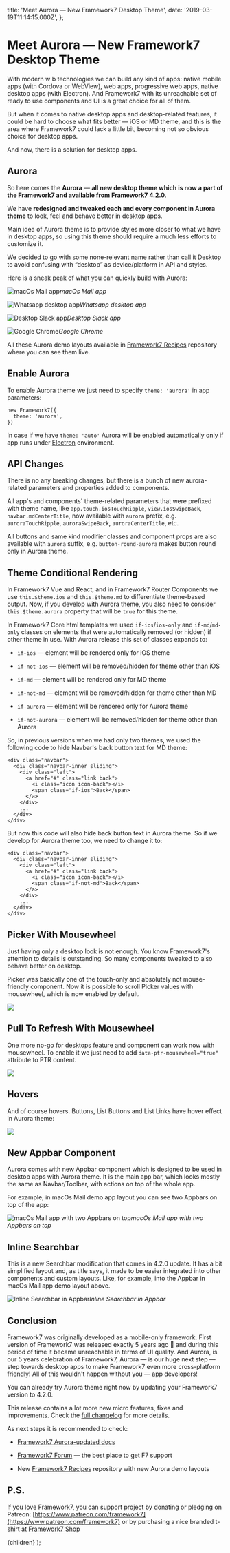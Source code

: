   title: 'Meet Aurora — New Framework7 Desktop Theme',
  date: '2019-03-19T11:14:15.000Z',
};

# Meet Aurora — New Framework7 Desktop Theme

With modern w b technologies we can build any kind of apps: native mobile apps (with Cordova or WebView), web apps, progressive web apps, native desktop apps (with Electron). And Framework7 with its unreachable set of ready to use components and UI is a great choice for all of them.

But when it comes to native desktop apps and desktop-related features, it could be hard to choose what fits better — iOS or MD theme, and this is the area where Framework7 could lack a little bit, becoming not so obvious choice for desktop apps.

And now, there is a solution for desktop apps.

## Aurora

So here comes the **Aurora** — **all new desktop theme which is now a part of the Framework7 and available from Framework7 4.2.0**.

We have **redesigned and tweaked each and every component in Aurora theme** to look, feel and behave better in desktop apps.

Main idea of Aurora theme is to provide styles more closer to what we have in desktop apps, so using this theme should require a much less efforts to customize it.

We decided to go with some none-relevant name rather than call it Desktop to avoid confusing with “desktop” as device/platform in API and styles.

Here is a sneak peak of what you can quickly build with Aurora:

![macOs Mail app](https://cdn-images-1.medium.com/max/5760/1*DMoam_HJbGuo8MW4rmQZmg.png)_macOs Mail app_

![Whatsapp desktop app](https://cdn-images-1.medium.com/max/5760/1*y3b00qz9LDZteHiVjfcN4Q.png)_Whatsapp desktop app_

![Desktop Slack app](https://cdn-images-1.medium.com/max/5760/1*Y8455YMhD0OJZdVoO6Qn-Q.png)_Desktop Slack app_

![Google Chrome](https://cdn-images-1.medium.com/max/5760/1*ohU9Lqh3vmftbvYycGEQaA.png)_Google Chrome_

All these Aurora demo layouts available in [Framework7 Recipes](https://github.com/framework7io/framework7-recipes) repository where you can see them live.

## Enable Aurora

To enable Aurora theme we just need to specify `theme: 'aurora'` in app parameters:

```
new Framework7({
  theme: 'aurora',
})
```

In case if we have `theme: 'auto'` Aurora will be enabled automatically only if app runs under [Electron](https://electronjs.org) environment.

## API Changes

There is no any breaking changes, but there is a bunch of new aurora-related parameters and properties added to components.

All app's and components' theme-related parameters that were prefixed with theme name, like `app.touch.iosTouchRipple`, `view.iosSwipeBack`, `navbar.mdCenterTitle`, now available with `aurora` prefix, e.g. `auroraTouchRipple`, `auroraSwipeBack`, `auroraCenterTitle`, etc.

All buttons and same kind modifier classes and component props are also available with `aurora` suffix, e.g. `button-round-aurora` makes button round only in Aurora theme.

## Theme Conditional Rendering

In Framework7 Vue and React, and in Framework7 Router Components we use `this.$theme.ios` and `this.$theme.md` to differentiate theme-based output. Now, if you develop with Aurora theme, you also need to consider `this.$theme.aurora` property that will be `true` for this theme.

In Framework7 Core html templates we used `if-ios`/`ios-only` and `if-md`/`md-only` classes on elements that were automatically removed (or hidden) if other theme in use. With Aurora release this set of classes expands to:

- `if-ios` — element will be rendered only for iOS theme

- `if-not-ios` — element will be removed/hidden for theme other than iOS

- `if-md` — element will be rendered only for MD theme

- `if-not-md` — element will be removed/hidden for theme other than MD

- `if-aurora` — element will be rendered only for Aurora theme

- `if-not-aurora` — element will be removed/hidden for theme other than Aurora

So, in previous versions when we had only two themes, we used the following code to hide Navbar's back button text for MD theme:

```
<div class="navbar">
  <div class="navbar-inner sliding">
    <div class="left">
      <a href="#" class="link back">
        <i class="icon icon-back"></i>
        <span class="if-ios">Back</span>
      </a>
    </div>
    ...
  </div>
</div>
```

But now this code will also hide back button text in Aurora theme. So if we develop for Aurora theme too, we need to change it to:

```
<div class="navbar">
  <div class="navbar-inner sliding">
    <div class="left">
      <a href="#" class="link back">
        <i class="icon icon-back"></i>
        <span class="if-not-md">Back</span>
      </a>
    </div>
    ...
  </div>
</div>
```

## Picker With Mousewheel

Just having only a desktop look is not enough. You know Framework7's attention to details is outstanding. So many components tweaked to also behave better on desktop.

Picker was basically one of the touch-only and absolutely not mouse-friendly component. Now it is possible to scroll Picker values with mousewheel, which is now enabled by default.

![](https://cdn-images-1.medium.com/max/2000/1*yYl9t-SYJIqGEJt9ae1GwA.gif)

## Pull To Refresh With Mousewheel

One more no-go for desktops feature and component can work now with mousewheel. To enable it we just need to add `data-ptr-mousewheel="true"` attribute to PTR content.

![](https://cdn-images-1.medium.com/max/2000/1*7VkhaL-h_a-Yx36iV5FYng.gif)

## Hovers

And of course hovers. Buttons, List Buttons and List Links have hover effect in Aurora theme:

![](https://cdn-images-1.medium.com/max/2000/1*9GwAL084jU2yvjG5rniDZg.gif)

## New Appbar Component

Aurora comes with new Appbar component which is designed to be used in desktop apps with Aurora theme. It is the main app bar, which looks mostly the same as Navbar/Toolbar, with actions on top of the whole app.

For example, in macOs Mail demo app layout you can see two Appbars on top of the app:

![macOs Mail app with two Appbars on top](https://cdn-images-1.medium.com/max/5760/1*DMoam_HJbGuo8MW4rmQZmg.png)_macOs Mail app with two Appbars on top_

## Inline Searchbar

This is a new Searchbar modification that comes in 4.2.0 update. It has a bit simplified layout and, as title says, it made to be easier integrated into other components and custom layouts. Like, for example, into the Appbar in macOs Mail app demo layout above.

![Inline Searchbar in Appbar](https://cdn-images-1.medium.com/max/2000/1*dYuKkiNEJrtiFoeWI8gjig.png)_Inline Searchbar in Appbar_

## Conclusion

Framework7 was originally developed as a mobile-only framework. First version of Framework7 was released exactly 5 years ago 🎉 and during this period of time it became unreachable in terms of UI quality. And Aurora, is our 5 years celebration of Framework7, Aurora — is our huge next step — step towards desktop apps to make Framework7 even more cross-platform friendly! All of this wouldn't happen without you — app developers!

You can already try Aurora theme right now by updating your Framework7 version to 4.2.0.

This release contains a lot more new micro features, fixes and improvements. Check the [full changelog](https://github.com/framework7io/framework7/blob/master/CHANGELOG.md) for more details.

As next steps it is recommended to check:

- [Framework7 Aurora-updated docs](http://framework7.io/docs/)

- [Framework7 Forum](http://forum.framework7.io) — the best place to get F7 support

- New [Framework7 Recipes](https://github.com/framework7io/framework7-recipes) repository with new Aurora demo layouts

## P.S.

If you love Framework7, you can support project by donating or pledging on Patreon: [https://www.patreon.com/framework7](https://www.patreon.com/framework7) or by purchasing a nice branded t-shirt at [Framework7 Shop](https://teespring.com/stores/framework7)

  <PostLayout meta={meta}>{children}</PostLayout>
);
